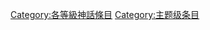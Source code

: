 {{catmore1|[[WikiProject:神話|WikiProject:神話]]}}
{{Articles by Quality|topic=神话|project=神话|format=TOC}}
{{emptycat}}
[[Category:各等級神話條目|Category:各等級神話條目]]
[[Category:主题级条目|Category:主题级条目]]